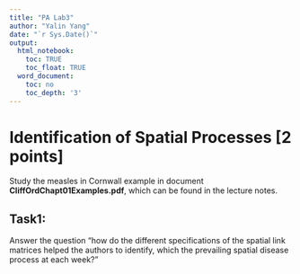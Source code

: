 ```yaml
---
title: "PA Lab3"
author: "Yalin Yang"
date: "`r Sys.Date()`"
output:
  html_notebook:
    toc: TRUE
    toc_float: TRUE
  word_document:
    toc: no
    toc_depth: '3'
---
```


# Identification of Spatial Processes [2 points]
Study the measles in Cornwall example in document **CliffOrdChapt01Examples.pdf**, which can be found in the lecture notes.

## Task1:
Answer the question “how do the different specifications of the spatial link matrices helped the authors to identify, which the prevailing spatial disease process at each week?”

```r

```

